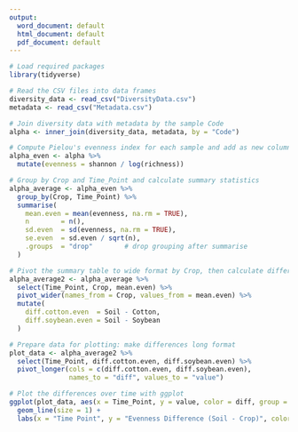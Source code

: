 ---
output:
  word_document: default
  html_document: default
  pdf_document: default
---
```{r}
# Load required packages
library(tidyverse)  

# Read the CSV files into data frames
diversity_data <- read_csv("DiversityData.csv")    
metadata <- read_csv("Metadata.csv")         

# Join diversity data with metadata by the sample Code
alpha <- inner_join(diversity_data, metadata, by = "Code")

# Compute Pielou's evenness index for each sample and add as new column
alpha_even <- alpha %>%
  mutate(evenness = shannon / log(richness))

# Group by Crop and Time_Point and calculate summary statistics
alpha_average <- alpha_even %>%
  group_by(Crop, Time_Point) %>%
  summarise(
    mean.even = mean(evenness, na.rm = TRUE),
    n        = n(),
    sd.even  = sd(evenness, na.rm = TRUE),
    se.even  = sd.even / sqrt(n),
    .groups  = "drop"        # drop grouping after summarise
  )

# Pivot the summary table to wide format by Crop, then calculate differences
alpha_average2 <- alpha_average %>%
  select(Time_Point, Crop, mean.even) %>%
  pivot_wider(names_from = Crop, values_from = mean.even) %>%
  mutate(
    diff.cotton.even  = Soil - Cotton,
    diff.soybean.even = Soil - Soybean
  )

# Prepare data for plotting: make differences long format
plot_data <- alpha_average2 %>%
  select(Time_Point, diff.cotton.even, diff.soybean.even) %>%
  pivot_longer(cols = c(diff.cotton.even, diff.soybean.even),
               names_to = "diff", values_to = "value")

# Plot the differences over time with ggplot
ggplot(plot_data, aes(x = Time_Point, y = value, color = diff, group = diff)) +
  geom_line(size = 1) +
  labs(x = "Time Point", y = "Evenness Difference (Soil - Crop)", color = "Difference")

```


